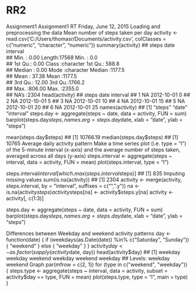 # RR2
Assignment1
Assignment1
RT
Friday, June 12, 2015
Loading and preprocessing the data
Mean number of steps taken per day
activity <- read.csv('C:/Users/thomasr/Documents/activity.csv', colClasses = c("numeric", "character", 
                                                    "numeric"))
summary(activity)
##      steps            date              interval     
##  Min.   :  0.00   Length:17568       Min.   :   0.0  
##  1st Qu.:  0.00   Class :character   1st Qu.: 588.8  
##  Median :  0.00   Mode  :character   Median :1177.5  
##  Mean   : 37.38                      Mean   :1177.5  
##  3rd Qu.: 12.00                      3rd Qu.:1766.2  
##  Max.   :806.00                      Max.   :2355.0  
##  NA's   :2304
head(activity)
##   steps       date interval
## 1    NA 2012-10-01        0
## 2    NA 2012-10-01        5
## 3    NA 2012-10-01       10
## 4    NA 2012-10-01       15
## 5    NA 2012-10-01       20
## 6    NA 2012-10-01       25
names(activity)
## [1] "steps"    "date"     "interval"
steps.day <- aggregate(steps ~ date, data = activity, FUN = sum)
barplot(steps.day$steps, names.arg = steps.day$date, xlab = "date", ylab = "steps")
 
mean(steps.day$steps)
## [1] 10766.19
median(steps.day$steps)
## [1] 10765
Average daily activity pattern
Make a time series plot (i.e. type = "l") of the 5-minute interval (x-axis) and the average number of steps taken, averaged across all days (y-axis)
steps.interval <- aggregate(steps ~ interval, data = activity, FUN = mean)
plot(steps.interval, type = "l")
 
steps.interval$interval[which.max(steps.interval$steps)]
## [1] 835
Imputing missing values
sum(is.na(activity))
## [1] 2304
activity <- merge(activity, steps.interval, by = "interval", suffixes = c("", 
                                                                          ".y"))
na <- is.na(activity$steps)
activity$steps[na] <- activity$steps.y[na]
activity <- activity[, c(1:3)]

steps.day <- aggregate(steps ~ date, data = activity, FUN = sum)
barplot(steps.day$steps, names.arg = steps.day$date, xlab = "date", ylab = "steps")
 
Differences between Weekday and weekend activity patterns
day <- function(date) {
  if (weekdays(as.Date(date)) %in% c("Saturday", "Sunday")) {
    "weekend"
  } else {
    "weekday"
  }
}
activity$day <- as.factor(sapply(activity$date, day))
head(activity$day)
## [1] weekday weekday weekend weekday weekend weekday
## Levels: weekday weekend
Graph
par(mfrow = c(2, 1))
for (type in c("weekend", "weekday")) {
  steps.type <- aggregate(steps ~ interval, data = activity, subset = activity$day == 
                            type, FUN = mean)
  plot(steps.type, type = "l", main = type)
}
 
